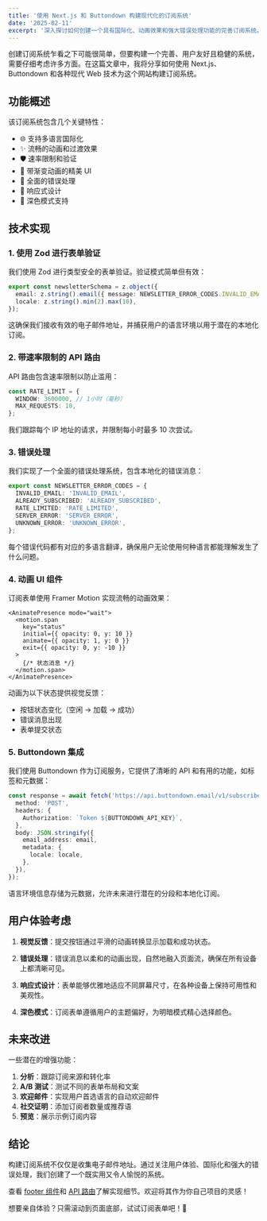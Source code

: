 ```yaml
---
title: '使用 Next.js 和 Buttondown 构建现代化的订阅系统'
date: '2025-02-11'
excerpt: '深入探讨如何创建一个具有国际化、动画效果和强大错误处理功能的完善订阅系统。'
---
```


创建订阅系统乍看之下可能很简单，但要构建一个完善、用户友好且稳健的系统，需要仔细考虑许多方面。在这篇文章中，我将分享如何使用 Next.js、Buttondown 和各种现代 Web 技术为这个网站构建订阅系统。

## 功能概述

该订阅系统包含几个关键特性：

- 🌐 支持多语言国际化
- ✨ 流畅的动画和过渡效果
- 🛡️ 速率限制和验证
- 🎨 带渐变动画的精美 UI
- 🔄 全面的错误处理
- 📱 响应式设计
- 🌙 深色模式支持

## 技术实现

### 1. 使用 Zod 进行表单验证

我们使用 Zod 进行类型安全的表单验证。验证模式简单但有效：

```typescript
export const newsletterSchema = z.object({
  email: z.string().email({ message: NEWSLETTER_ERROR_CODES.INVALID_EMAIL }),
  locale: z.string().min(2).max(10),
});
```

这确保我们接收有效的电子邮件地址，并捕获用户的语言环境以用于潜在的本地化订阅。

### 2. 带速率限制的 API 路由

API 路由包含速率限制以防止滥用：

```typescript
const RATE_LIMIT = {
  WINDOW: 3600000, // 1小时（毫秒）
  MAX_REQUESTS: 10,
};
```

我们跟踪每个 IP 地址的请求，并限制每小时最多 10 次尝试。

### 3. 错误处理

我们实现了一个全面的错误处理系统，包含本地化的错误消息：

```typescript
export const NEWSLETTER_ERROR_CODES = {
  INVALID_EMAIL: 'INVALID_EMAIL',
  ALREADY_SUBSCRIBED: 'ALREADY_SUBSCRIBED',
  RATE_LIMITED: 'RATE_LIMITED',
  SERVER_ERROR: 'SERVER_ERROR',
  UNKNOWN_ERROR: 'UNKNOWN_ERROR',
};
```

每个错误代码都有对应的多语言翻译，确保用户无论使用何种语言都能理解发生了什么问题。

### 4. 动画 UI 组件

订阅表单使用 Framer Motion 实现流畅的动画效果：

```tsx
<AnimatePresence mode="wait">
  <motion.span
    key="status"
    initial={{ opacity: 0, y: 10 }}
    animate={{ opacity: 1, y: 0 }}
    exit={{ opacity: 0, y: -10 }}
  >
    {/* 状态消息 */}
  </motion.span>
</AnimatePresence>
```

动画为以下状态提供视觉反馈：

- 按钮状态变化（空闲 → 加载 → 成功）
- 错误消息出现
- 表单提交状态

### 5. Buttondown 集成

我们使用 Buttondown 作为订阅服务，它提供了清晰的 API 和有用的功能，如标签和元数据：

```typescript
const response = await fetch('https://api.buttondown.email/v1/subscribers', {
  method: 'POST',
  headers: {
    Authorization: `Token ${BUTTONDOWN_API_KEY}`,
  },
  body: JSON.stringify({
    email_address: email,
    metadata: {
      locale: locale,
    },
  }),
});
```

语言环境信息存储为元数据，允许未来进行潜在的分段和本地化订阅。

## 用户体验考虑

1. **视觉反馈**：提交按钮通过平滑的动画转换显示加载和成功状态。

2. **错误处理**：错误消息以柔和的动画出现，自然地融入页面流，确保在所有设备上都清晰可见。

3. **响应式设计**：表单能够优雅地适应不同屏幕尺寸，在各种设备上保持可用性和美观性。

4. **深色模式**：订阅表单遵循用户的主题偏好，为明暗模式精心选择颜色。

## 未来改进

一些潜在的增强功能：

1. **分析**：跟踪订阅来源和转化率
2. **A/B 测试**：测试不同的表单布局和文案
3. **欢迎邮件**：实现用户首选语言的自动欢迎邮件
4. **社交证明**：添加订阅者数量或推荐语
5. **预览**：展示示例订阅内容

## 结论

构建订阅系统不仅仅是收集电子邮件地址。通过关注用户体验、国际化和强大的错误处理，我们创建了一个既实用又令人愉悦的系统。

查看 [footer 组件](https://github.com/timleecoder42/betterhiretimlee.now/blob/main/src/components/layout/footer.tsx)和 [API 路由](https://github.com/timleecoder42/betterhiretimlee.now/blob/main/src/app/api/newsletter/route.ts)了解实现细节。欢迎将其作为你自己项目的灵感！

想要亲自体验？只需滚动到页面底部，试试订阅表单吧！🚀
